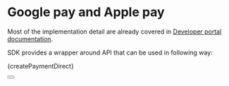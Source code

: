 
# Google pay and Apple pay

Most of the implementation detail are already covered in [Developer portal documentation](https://developer.tatrabanka.sk/apihub/#/apis/f438e906-7845-4bc1-a028-73d3f9547d2a/show/doc?mode=view&uri=Priama-integracia-pre-Google-Pay-a-Apple-Pay).

SDK provides a wrapper around API that can be used in following way:


<CodeBlock language="python">{createPaymentDirect}</CodeBlock>

<Button label="See full API reference" link="/docs/api/create-direct-transaction-request"/>

